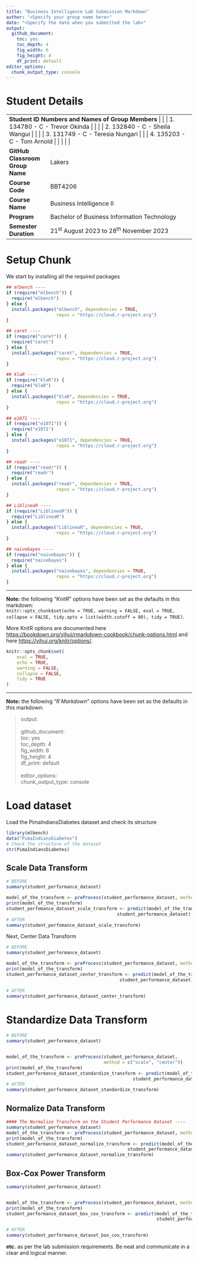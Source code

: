 ```yaml
---
title: "Business Intelligence Lab Submission Markdown"
author: "<Specify your group name here>"
date: "<Specify the date when you submitted the lab>"
output:
  github_document: 
    toc: yes
    toc_depth: 4
    fig_width: 6
    fig_height: 4
    df_print: default
editor_options:
  chunk_output_type: console
---
```


# Student Details

+---------------------------------------------------+--------------------------------------------------------------------------------------------------------------------------------------------------------------------------+
| **Student ID Numbers and Names of Group Members** 
|                                                   |                                                                                                                                                                          |
|                                                   | 1.  134780 - C - Trevor Okinda                                                                                                                                              |
|                                                   |                                                                                                                                                                          |
|                                                   | 2.  132840 - C - Sheila Wangui                                                                                                                                              |
|                                                   |                                                                                                                                                                          |
|                                                   | 3.  131749 - C - Teresia Nungari                                                                                                                                              |
|                                                   |                                                                                                                                                                          |
|                                                   | 4.  135203 - C - Tom Arnold                                                                                                                                              |
|                                                   |                                                                                                                                                                          |
|                                                   |                                                                                                                                              |
+---------------------------------------------------+--------------------------------------------------------------------------------------------------------------------------------------------------------------------------+
| **GitHub Classroom Group Name**                   | Lakers                                                                                                       
+---------------------------------------------------+--------------------------------------------------------------------------------------------------------------------------------------------------------------------------+
| **Course Code**                                   | BBT4206                                                                                                                                                                  |
+---------------------------------------------------+--------------------------------------------------------------------------------------------------------------------------------------------------------------------------+
| **Course Name**                                   | Business Intelligence II                                                                                                                                                 |
+---------------------------------------------------+--------------------------------------------------------------------------------------------------------------------------------------------------------------------------+
| **Program**                                       | Bachelor of Business Information Technology                                                                                                                              |
+---------------------------------------------------+--------------------------------------------------------------------------------------------------------------------------------------------------------------------------+
| **Semester Duration**                             | 21^st^ August 2023 to 28^th^ November 2023                                                                                                                               |
+---------------------------------------------------+--------------------------------------------------------------------------------------------------------------------------------------------------------------------------+

# Setup Chunk

We start by installing all the required packages

```r
## mlbench ----
if (require("mlbench")) {
  require("mlbench")
} else {
  install.packages("mlbench", dependencies = TRUE,
                   repos = "https://cloud.r-project.org")
}

## caret ----
if (require("caret")) {
  require("caret")
} else {
  install.packages("caret", dependencies = TRUE,
                   repos = "https://cloud.r-project.org")
}

## klaR ----
if (require("klaR")) {
  require("klaR")
} else {
  install.packages("klaR", dependencies = TRUE,
                   repos = "https://cloud.r-project.org")
}

## e1071 ----
if (require("e1071")) {
  require("e1071")
} else {
  install.packages("e1071", dependencies = TRUE,
                   repos = "https://cloud.r-project.org")
}

## readr ----
if (require("readr")) {
  require("readr")
} else {
  install.packages("readr", dependencies = TRUE,
                   repos = "https://cloud.r-project.org")
}

## LiblineaR ----
if (require("LiblineaR")) {
  require("LiblineaR")
} else {
  install.packages("LiblineaR", dependencies = TRUE,
                   repos = "https://cloud.r-project.org")
}

## naivebayes ----
if (require("naivebayes")) {
  require("naivebayes")
} else {
  install.packages("naivebayes", dependencies = TRUE,
                   repos = "https://cloud.r-project.org")
}
```

------------------------------------------------------------------------

**Note:** the following "*KnitR*" options have been set as the defaults in this markdown:\
`knitr::opts_chunk$set(echo = TRUE, warning = FALSE, eval = TRUE, collapse = FALSE, tidy.opts = list(width.cutoff = 80), tidy = TRUE)`.

More KnitR options are documented here <https://bookdown.org/yihui/rmarkdown-cookbook/chunk-options.html> and here <https://yihui.org/knitr/options/>.

```r
knitr::opts_chunk$set(
	eval = TRUE,
	echo = TRUE,
	warning = FALSE,
	collapse = FALSE,
	tidy = TRUE
)
```

------------------------------------------------------------------------

**Note:** the following "*R Markdown*" options have been set as the defaults in this markdown:

> output:\
> \
> github_document:\
> toc: yes\
> toc_depth: 4\
> fig_width: 6\
> fig_height: 4\
> df_print: default\
> \
> editor_options:\
> chunk_output_type: console

# Load dataset

Load the PimaIndiansDiabetes dataset and check its structure

```r
library(mlbench)
data("PimaIndiansDiabetes")
# Check the structure of the dataset
str(PimaIndiansDiabetes)
```

## Scale Data Transform


```r
# BEFORE
summary(student_performance_dataset)

model_of_the_transform <- preProcess(student_performance_dataset, method = c("scale"))
print(model_of_the_transform)
student_perfomance_dataset_scale_transform <- predict(model_of_the_transform,
                                          student_performance_dataset)
# AFTER
summary(student_perfomance_dataset_scale_transform)

```

Next, Center Data Transform

```r
# BEFORE
summary(student_performance_dataset)

model_of_the_transform <- preProcess(student_performance_dataset, method = c("center"))
print(model_of_the_transform)
student_performance_dataset_center_transform <- predict(model_of_the_transform, # nolint
                                           student_performance_dataset)

# AFTER
summary(student_performance_dataset_center_transform)

```

# Standardize Data Transform


```r
# BEFORE
summary(student_performance_dataset)


model_of_the_transform <- preProcess(student_performance_dataset,
                                     method = c("scale", "center"))
print(model_of_the_transform)
student_performance_dataset_standardize_transform <- predict(model_of_the_transform, # nolint
                                                student_performance_dataset)
# AFTER
summary(student_performance_dataset_standardize_transform)

```

## Normalize Data Transform

```r
#### The Normalize Transform on the Student Performance Dataset ----
summary(student_performance_dataset)
model_of_the_transform <- preProcess(student_performance_dataset, method = c("range"))
print(model_of_the_transform)
student_performance_dataset_normalize_transform <- predict(model_of_the_transform, # nolint
                                              student_performance_dataset)
summary(student_performance_dataset_normalize_transform)

```

## Box-Cox Power Transform

```r
summary(student_performance_dataset)


model_of_the_transform <- preProcess(student_performance_dataset, method = c("BoxCox"))
print(model_of_the_transform)
student_performance_dataset_box_cox_transform <- predict(model_of_the_transform, # nolint
                                                         student_performance_dataset)

# AFTER
summary(student_performance_dataset_box_cox_transform)

```

**etc.** as per the lab submission requirements. Be neat and communicate in a clear and logical manner.